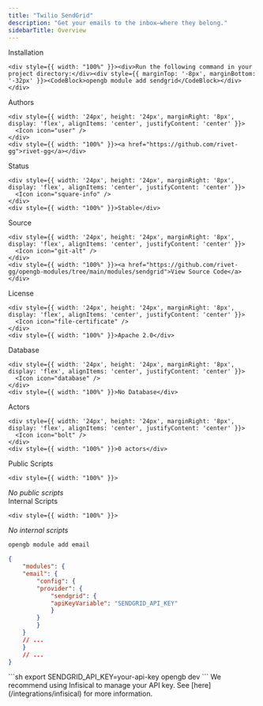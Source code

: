 ```yaml
---
title: "Twilio SendGrid"
description: "Get your emails to the inbox—where they belong."
sidebarTitle: Overview
---
```



<div style={{ display: 'grid', gridTemplateColumns: '1fr 1fr', gap: '16px', backgroundColor: '#101010', border: '1px solid #222', borderRadius: '8px', padding: '16px' }}>
  

<div style={{ display: 'flex', flexDirection: 'column', alignItems: 'stretch', marginBottom: '4px', gridColumn: 'span 2' }}>
  <div style={{ margin: '0 0 8px 0', fontSize: '16px', fontWeight: 'bold', color: 'white' }}>Installation</div>
  <div style={{ display: 'flex' }}>
    
    <div style={{ width: "100%" }}><div>Run the following command in your project directory:</div><div style={{ marginTop: '-8px', marginBottom: '-32px' }}><CodeBlock>opengb module add sendgrid</CodeBlock></div></div>
  </div>
</div>



<div style={{ display: 'flex', flexDirection: 'column', alignItems: 'stretch', marginBottom: '4px' }}>
  <div style={{ margin: '0 0 8px 0', fontSize: '16px', fontWeight: 'bold' }}>Authors</div>
  <div style={{ display: 'flex' }}>
    
    <div style={{ width: '24px', height: '24px', marginRight: '8px', display: 'flex', alignItems: 'center', justifyContent: 'center' }}>
      <Icon icon="user" />
    </div>
    <div style={{ width: "100%" }}><a href="https://github.com/rivet-gg">rivet-gg</a></div>
  </div>
</div>



<div style={{ display: 'flex', flexDirection: 'column', alignItems: 'stretch', marginBottom: '4px' }}>
  <div style={{ margin: '0 0 8px 0', fontSize: '16px', fontWeight: 'bold' }}>Status</div>
  <div style={{ display: 'flex' }}>
    
    <div style={{ width: '24px', height: '24px', marginRight: '8px', display: 'flex', alignItems: 'center', justifyContent: 'center' }}>
      <Icon icon="square-info" />
    </div>
    <div style={{ width: "100%" }}>Stable</div>
  </div>
</div>



<div style={{ display: 'flex', flexDirection: 'column', alignItems: 'stretch', marginBottom: '4px' }}>
  <div style={{ margin: '0 0 8px 0', fontSize: '16px', fontWeight: 'bold' }}>Source</div>
  <div style={{ display: 'flex' }}>
    
    <div style={{ width: '24px', height: '24px', marginRight: '8px', display: 'flex', alignItems: 'center', justifyContent: 'center' }}>
      <Icon icon="git-alt" />
    </div>
    <div style={{ width: "100%" }}><a href="https://github.com/rivet-gg/opengb-modules/tree/main/modules/sendgrid">View Source Code</a></div>
  </div>
</div>



<div style={{ display: 'flex', flexDirection: 'column', alignItems: 'stretch', marginBottom: '4px' }}>
  <div style={{ margin: '0 0 8px 0', fontSize: '16px', fontWeight: 'bold' }}>License</div>
  <div style={{ display: 'flex' }}>
    
    <div style={{ width: '24px', height: '24px', marginRight: '8px', display: 'flex', alignItems: 'center', justifyContent: 'center' }}>
      <Icon icon="file-certificate" />
    </div>
    <div style={{ width: "100%" }}>Apache 2.0</div>
  </div>
</div>



<div style={{ display: 'flex', flexDirection: 'column', alignItems: 'stretch', marginBottom: '4px' }}>
  <div style={{ margin: '0 0 8px 0', fontSize: '16px', fontWeight: 'bold' }}>Database</div>
  <div style={{ display: 'flex' }}>
    
    <div style={{ width: '24px', height: '24px', marginRight: '8px', display: 'flex', alignItems: 'center', justifyContent: 'center' }}>
      <Icon icon="database" />
    </div>
    <div style={{ width: "100%" }}>No Database</div>
  </div>
</div>



<div style={{ display: 'flex', flexDirection: 'column', alignItems: 'stretch', marginBottom: '4px' }}>
  <div style={{ margin: '0 0 8px 0', fontSize: '16px', fontWeight: 'bold' }}>Actors</div>
  <div style={{ display: 'flex' }}>
    
    <div style={{ width: '24px', height: '24px', marginRight: '8px', display: 'flex', alignItems: 'center', justifyContent: 'center' }}>
      <Icon icon="bolt" />
    </div>
    <div style={{ width: "100%" }}>0 actors</div>
  </div>
</div>



<div style={{ display: 'flex', flexDirection: 'column', alignItems: 'stretch', marginBottom: '4px' }}>
  <div style={{ margin: '0 0 8px 0', fontSize: '16px', fontWeight: 'bold' }}>Public Scripts</div>
  <div style={{ display: 'flex' }}>
    
    <div style={{ width: "100%" }}>
  <div style={{ display: 'flex', flexDirection: 'column' }}>
    <div><em>No public scripts</em></div>
  </div>
</div>
  </div>
</div>



<div style={{ display: 'flex', flexDirection: 'column', alignItems: 'stretch', marginBottom: '4px' }}>
  <div style={{ margin: '0 0 8px 0', fontSize: '16px', fontWeight: 'bold' }}>Internal Scripts</div>
  <div style={{ display: 'flex' }}>
    
    <div style={{ width: "100%" }}>
  <div style={{ display: 'flex', flexDirection: 'column' }}>
    <div><em>No internal scripts</em></div>
  </div>
</div>
  </div>
</div>


</div>

<div style={{ height: '20px' }}/>


<Steps>
<Step title="Add email module">

```sh
opengb module add email
```

</Step>
<Step title="Configure API key">

```json backend.json
{
    "modules": {
    "email": {
        "config": {
        "provider": {
            "sendgrid": {
            "apiKeyVariable": "SENDGRID_API_KEY"
            }
        }
        }
    }
    // ...
    }
    // ...
}
```

</Step>
<Step title="Run with env var">
```sh
export SENDGRID_API_KEY=your-api-key
opengb dev
```

<Tip>
    We recommend using Infisical to manage your API key. See [here](/integrations/infisical) for more information.
</Tip>
</Step>
</Steps>

